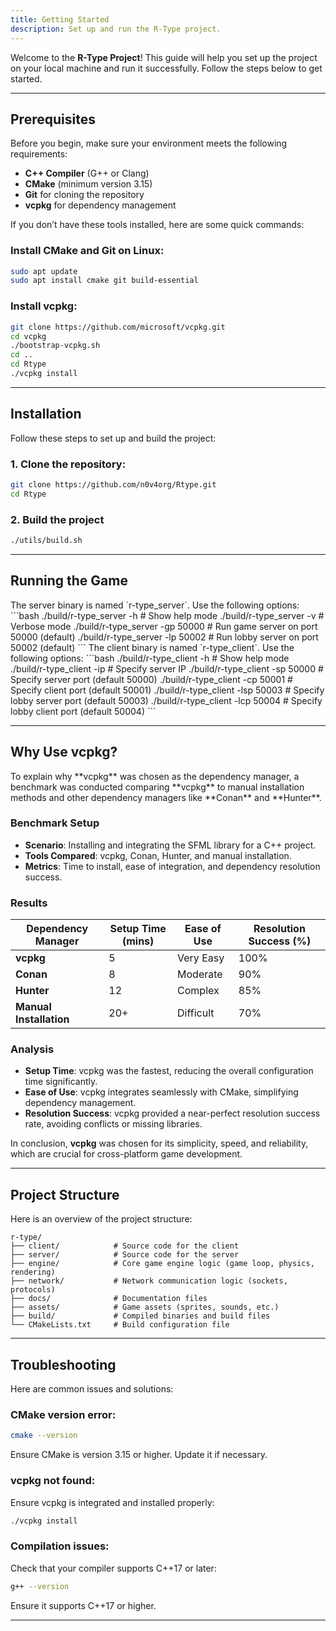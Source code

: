 ```yaml
---
title: Getting Started
description: Set up and run the R-Type project.
---
```


Welcome to the **R-Type Project**! This guide will help you set up the project on your local machine and run it successfully. Follow the steps below to get started.

---

<AccordionGroup>

## Prerequisites

<Accordion title="Required Tools">
Before you begin, make sure your environment meets the following requirements:

- **C++ Compiler** (G++ or Clang)
- **CMake** (minimum version 3.15)
- **Git** for cloning the repository
- **vcpkg** for dependency management

If you don’t have these tools installed, here are some quick commands:

### **Install CMake and Git on Linux:**
```bash
sudo apt update
sudo apt install cmake git build-essential
```

### **Install vcpkg:**
```bash
git clone https://github.com/microsoft/vcpkg.git
cd vcpkg
./bootstrap-vcpkg.sh
cd ..
cd Rtype
./vcpkg install
```
</Accordion>

</AccordionGroup>

---

<AccordionGroup>

## Installation

<Accordion title="Step-by-Step Installation">
Follow these steps to set up and build the project:

### **1. Clone the repository:**
```bash
git clone https://github.com/n0v4org/Rtype.git
cd Rtype
```

### **2. Build the project**
```bash
./utils/build.sh
```
</Accordion>

</AccordionGroup>

---

<AccordionGroup>

## Running the Game

<Accordion title="Run the Server">
The server binary is named `r-type_server`. Use the following options:
```bash
./build/r-type_server -h        # Show help mode
./build/r-type_server -v        # Verbose mode
./build/r-type_server -gp 50000 # Run game server on port 50000 (default)
./build/r-type_server -lp 50002 # Run lobby server on port 50002 (default)
```
</Accordion>

<Accordion title="Run the Client">
The client binary is named `r-type_client`. Use the following options:
```bash
./build/r-type_client -h                   # Show help mode
./build/r-type_client -ip <server_ip>      # Specify server IP
./build/r-type_client -sp 50000            # Specify server port (default 50000)
./build/r-type_client -cp 50001            # Specify client port (default 50001)
./build/r-type_client -lsp 50003           # Specify lobby server port (default 50003)
./build/r-type_client -lcp 50004           # Specify lobby client port (default 50004)
```
</Accordion>

</AccordionGroup>

---

<AccordionGroup>

## Why Use vcpkg?

<Accordion title="vcpkg Benchmark Comparison">
To explain why **vcpkg** was chosen as the dependency manager, a benchmark was conducted comparing **vcpkg** to manual installation methods and other dependency managers like **Conan** and **Hunter**.

### **Benchmark Setup**
- **Scenario**: Installing and integrating the SFML library for a C++ project.
- **Tools Compared**: vcpkg, Conan, Hunter, and manual installation.
- **Metrics**: Time to install, ease of integration, and dependency resolution success.

### **Results**
| **Dependency Manager** | **Setup Time (mins)** | **Ease of Use**    | **Resolution Success (%)** |
|-------------------------|-----------------------|--------------------|---------------------------|
| **vcpkg**              | 5                     | Very Easy          | 100%                      |
| **Conan**              | 8                     | Moderate           | 90%                       |
| **Hunter**             | 12                    | Complex            | 85%                       |
| **Manual Installation**| 20+                   | Difficult          | 70%                       |

### **Analysis**
- **Setup Time**: vcpkg was the fastest, reducing the overall configuration time significantly.
- **Ease of Use**: vcpkg integrates seamlessly with CMake, simplifying dependency management.
- **Resolution Success**: vcpkg provided a near-perfect resolution success rate, avoiding conflicts or missing libraries.

In conclusion, **vcpkg** was chosen for its simplicity, speed, and reliability, which are crucial for cross-platform game development.
</Accordion>

</AccordionGroup>

---

## Project Structure

Here is an overview of the project structure:

```plaintext
r-type/
├── client/            # Source code for the client
├── server/            # Source code for the server
├── engine/            # Core game engine logic (game loop, physics, rendering)
├── network/           # Network communication logic (sockets, protocols)
├── docs/              # Documentation files
├── assets/            # Game assets (sprites, sounds, etc.)
├── build/             # Compiled binaries and build files
└── CMakeLists.txt     # Build configuration file
```

---

<AccordionGroup>

## Troubleshooting

<Accordion title="Common Issues">
Here are common issues and solutions:

### **CMake version error:**
```bash
cmake --version
```
Ensure CMake is version 3.15 or higher. Update it if necessary.

### **vcpkg not found:**
Ensure vcpkg is integrated and installed properly:
```bash
./vcpkg install
```

### **Compilation issues:** 
Check that your compiler supports C++17 or later:
```bash
g++ --version
```
Ensure it supports C++17 or higher.
</Accordion>

</AccordionGroup>

---